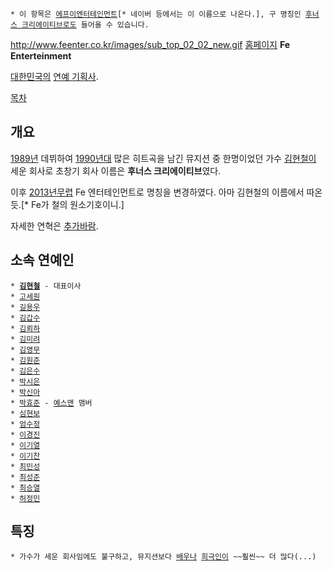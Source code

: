  * 이 항목은 [[에프이엔터테인먼트]][* 네이버 등에서는 이 이름으로 나온다.], 구 명칭인 [[후너스 크리에이티브]]로도 들어올 수 있습니다.

http://www.feenter.co.kr/images/sub_top_02_02_new.gif
[http://www.feenter.co.kr/ 홈페이지]
'''Fe Enterteinment'''

[[대한민국]]의 [[연예 기획사]].

[[목차]]
== 개요 ==
[[1989년]] 데뷔하여 [[1990년대]] 많은 히트곡을 남긴 뮤지션 중 한명이었던 가수 [[김현철(가수)|김현철]]이 세운 회사로 초창기 회사 이름은 '''후너스 크리에이티브'''였다.

이후 [[2013년]]무렵 Fe 엔터테인먼트로 명칭을 변경하였다. 아마 김현철의 이름에서 따온 듯.[* Fe가 철의 원소기호이니.]

자세한 연혁은 [[추가바람]].
== 소속 연예인 ==
 * '''[[김현철(가수)|김현철]]''' - 대표이사
 * [[고세원]]
 * [[길용우]]
 * [[김갑수]]
 * [[김뢰하]]
 * [[김미려]]
 * [[김영무]]
 * [[김원준]]
 * [[김은수]]
 * [[박시은]]
 * [[박신아]]
 * [[박효준]] - [[예스맨]] 맴버
 * [[심현보]]
 * [[엄수정]]
 * [[이경진]]
 * [[이기열]]
 * [[이기찬]]
 * [[최민성]]
 * [[최성준]]
 * [[최승열]]
 * [[허정민]]

== 특징 ==
 * 가수가 세운 회사임에도 불구하고, 뮤지션보다 [[배우]]나 [[희극인]]이 ~~훨씬~~ 더 많다(...)
